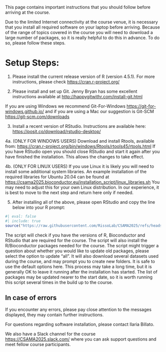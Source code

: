 This page contains important instructions that you should follow before arriving at the course.

Due to the limited Internet connectivity at the course venue, it is necessary that you install all required software on your laptop before arriving. Because of the range of topics covered in the course you will need to download a large number of packages, so it is really helpful to do this in advance. To do so, please follow these steps.

# Setup Steps:

1.  Please install the current release version of R (version 4.5.1). For more instructions, please check [https://cran.r-project.org/](https://cran.r-project.org/)

2.  Please install and set up Git. Jenny Bryan has some excellent instructions available at [http://happygitwithr.com/install-git.html](http://happygitwithr.com/install-git.html)

If you are using Windows we recommend Git-For-Windows [https://git-for-windows.github.io/](https://git-for-windows.github.io/) and if you are using a Mac our suggestion is Git-SCM [https://git-scm.com/downloads](https://git-scm.com/downloads)

3.  Install a recent version of RStudio. Instructions are available here: [https://posit.co/download/rstudio-desktop/](https://posit.co/download/rstudio-desktop/)

4a. (ONLY FOR WINDOWS USERS) Download and install Rtools, available from: [https://cran.r-project.org/bin/windows/Rtools/rtools45/rtools.html](https://cran.r-project.org/bin/windows/Rtools/rtools45/rtools.html) If you have RStudio open you should close RStudio and start it again after you have finished the installation. This allows the changes to take effect.

4b. (ONLY FOR LINUX USERS) If you use Linux it is likely you will need to install some additional system libraries. An example installation of the required libraries for Ubuntu 20.04 can be found at [https://csama2025.bioconductor.eu/installation_script/linux_libraries.sh](installation_script/linux_libraries.sh) You may need to adjust this for your own Linux distribution. In our experience, it is best to move to the next step and return here only if needed.

5.  After installing all of the above, please open RStudio and copy the line below into your R prompt:


```r
#| eval: false
#| include: true
source("https://raw.githubusercontent.com/RissoLab/CSAMA2025/refs/heads/main/installation_script/install_packages.R")

```

The script will check if you have the versions of R, Bioconductor and RStudio that are required for the course. The script will also install the R/Bioconductor packages needed for the course. The script might trigger a question about whether you would like to update old packages, please select the option to update “all”. It will also download several datasets used during the course, and may prompt you to create new folders. It is safe to use the default options here. This process may take a long time, but it is generally OK to leave it running after the installation has started. The list of packages may be updated nearer to the start date, so it is worth running this script several times in the build up to the course.

## In case of errors

If you encounter any errors, please pay close attention to the messages displayed, they may contain further instructions.

For questions regarding software installation, please contact Ilaria Billato.

We also have a Slack channel for the course [https://CSAMA2025.slack.com/](https://CSAMA2025.slack.com/) where you can ask support questions and meet fellow course participants.

